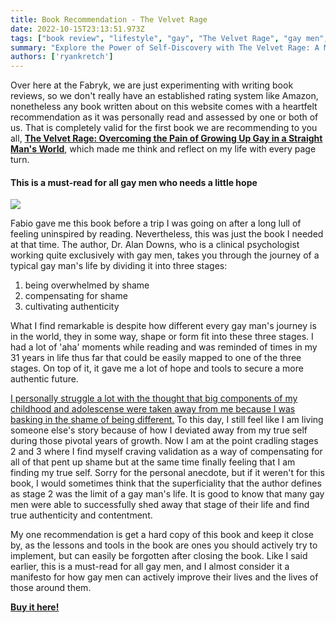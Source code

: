 ```yaml
---
title: Book Recommendation - The Velvet Rage
date: 2022-10-15T23:13:51.973Z
tags: ["book review", "lifestyle", "gay", "The Velvet Rage", "gay men", "hope", "authenticity", "shame", "personal growth", "clinical psychology", "stages of life", "validation", "contentment", "implementation", "lgbtq"]
summary: "Explore the Power of Self-Discovery with The Velvet Rage: A Must-Read Book for LGBTQ+ Individuals Navigating a Heteronormative World."
authors: ['ryankretch']
---
```

Over here at the Fabryk, we are just experimenting with writing book reviews, so we don't really have an established rating system like Amazon, nonetheless any book written about on this website comes with a heartfelt recommendation as it was personally read and assessed by one or both of us. That is completely valid for the first book we are recommending to you all, [**The Velvet Rage: Overcoming the Pain of Growing Up Gay in a Straight Man's World**](https://www.amazon.com/Velvet-Rage-Overcoming-Growing-Straight/dp/1665114002?&_encoding=UTF8&tag=thefabryk-20&linkCode=ur2&linkId=fdf832c2ae4db15f6af6c02982e7a2b8&camp=1789&creative=9325), which made me think and reflect on my life with every page turn.

#### This is a must-read for all gay men who needs a little hope

![](https://res.cloudinary.com/dx4cuted1/image/upload/q_60/v1665831677/books/velvet-rage_kzll7a.jpg)

Fabio gave me this book before a trip I was going on after a long lull of feeling uninspired by reading. Nevertheless, this was just the book I needed at that time. The author, Dr. Alan Downs, who is a clinical psychologist working quite exclusively with gay men, takes you through the journey of a typical gay man's life by dividing it into three stages: 

1. being overwhelmed by shame
2. compensating for shame
3. cultivating authenticity

What I find remarkable is despite how different every gay man's journey is in the world, they in some way, shape or form fit into these three stages. I had a lot of 'aha' moments while reading and was reminded of times in my 31 years in life thus far that could be easily mapped to one of the three stages. On top of it, it gave me a lot of hope and tools to secure a more authentic future.

[I personally struggle a lot with the thought that big components of my childhood and adolescense were taken away from me because I was basking in the shame of being different.](https://www.thefabryk.com/boy-on-school-bus/) To this day, I still feel like I am living someone else's story because of how I deviated away from my true self during those pivotal years of growth. Now I am at the point cradling stages 2 and 3 where I find myself craving validation as a way of compensating for all of that pent up shame but at the same time finally feeling that I am finding my true self. Sorry for the personal anecdote, but if it weren't for this book, I would sometimes think that the superficiality that the author defines as stage 2 was the limit of a gay man's life. It is good to know that many gay men were able to successfully shed away that stage of their life and find true authenticity and contentment.

My one recommendation is get a hard copy of this book and keep it close by, as the lessons and tools in the book are ones you should actively try to implement, but can easily be forgotten after closing the book. Like I said earlier, this is a must-read for all gay men, and I almost consider it a manifesto for how gay men can actively improve their lives and the lives of those around them.

[**Buy it here!**](https://www.amazon.com/Velvet-Rage-Overcoming-Growing-Straight/dp/1665114002?&_encoding=UTF8&tag=thefabryk-20&linkCode=ur2&linkId=fdf832c2ae4db15f6af6c02982e7a2b8&camp=1789&creative=9325)